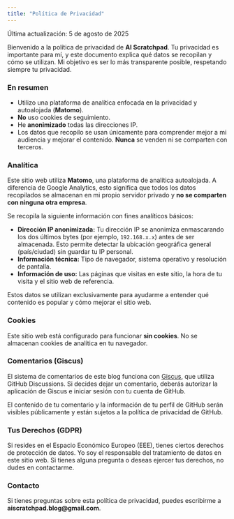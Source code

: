 ```yaml
---
title: "Política de Privacidad"
---
```


Última actualización: 5 de agosto de 2025

Bienvenido a la política de privacidad de **AI Scratchpad**. Tu privacidad es importante para mí, y este documento explica qué datos se recopilan y cómo se utilizan. Mi objetivo es ser lo más transparente posible, respetando siempre tu privacidad.

### En resumen

*   Utilizo una plataforma de analítica enfocada en la privacidad y autoalojada (**Matomo**).
*   **No** uso cookies de seguimiento.
*   He **anonimizado** todas las direcciones IP.
*   Los datos que recopilo se usan únicamente para comprender mejor a mi audiencia y mejorar el contenido. **Nunca** se venden ni se comparten con terceros.

### Analítica

Este sitio web utiliza **Matomo**, una plataforma de analítica autoalojada. A diferencia de Google Analytics, esto significa que todos los datos recopilados se almacenan en mi propio servidor privado y **no se comparten con ninguna otra empresa**.

Se recopila la siguiente información con fines analíticos básicos:

*   **Dirección IP anonimizada:** Tu dirección IP se anonimiza enmascarando los dos últimos bytes (por ejemplo, `192.168.x.x`) antes de ser almacenada. Esto permite detectar la ubicación geográfica general (país/ciudad) sin guardar tu IP personal.
*   **Información técnica:** Tipo de navegador, sistema operativo y resolución de pantalla.
*   **Información de uso:** Las páginas que visitas en este sitio, la hora de tu visita y el sitio web de referencia.

Estos datos se utilizan exclusivamente para ayudarme a entender qué contenido es popular y cómo mejorar el sitio web.

### Cookies

Este sitio web está configurado para funcionar **sin cookies**. No se almacenan cookies de analítica en tu navegador.

### Comentarios (Giscus)

El sistema de comentarios de este blog funciona con [Giscus](https://giscus.app/), que utiliza GitHub Discussions. Si decides dejar un comentario, deberás autorizar la aplicación de Giscus e iniciar sesión con tu cuenta de GitHub.

El contenido de tu comentario y la información de tu perfil de GitHub serán visibles públicamente y están sujetos a la política de privacidad de GitHub.

### Tus Derechos (GDPR)

Si resides en el Espacio Económico Europeo (EEE), tienes ciertos derechos de protección de datos. Yo soy el responsable del tratamiento de datos en este sitio web. Si tienes alguna pregunta o deseas ejercer tus derechos, no dudes en contactarme.

### Contacto

Si tienes preguntas sobre esta política de privacidad, puedes escribirme a **aiscratchpad.blog@gmail.com**.